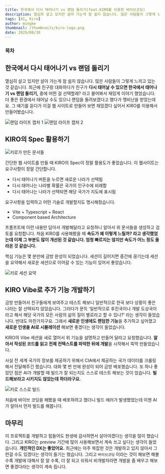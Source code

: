```yaml
---
title: 한국에서 다시 태어나기 vs 랜덤 돌리기(feat.KIRO를 이용한 바이브코딩)
description: 열심히 살고 있지만 살아 가는게 참 쉽지 않습니다. 많은 사람들이 그렇게 느끼고 있는 것 같습니다. 최근에 친구랑 대화하다가 친구가 다시 태어날 수 있으면 한국에서 태어나기 vs 랜덤 돌리기, 중에 어떤 걸 선택할래? 라고 물어봐서 재밌게 이야기 했었습니다.
tags: [AI, Kiro]
author: mingke
thumbnail: /thumbnails/kiro-logo.png
date: 2025/08/30
---
```


### 목차

## 한국에서 다시 태어나기 vs 랜덤 돌리기

열심히 살고 있지만 살아 가는게 참 쉽지 않습니다. 많은 사람들이 그렇게 느끼고 있는 것 같습니다. 최근에 친구랑 대화하다가 친구가 **다시 태어날 수 있으면 한국에서 태어나기 vs 랜덤 돌리기,** 중에 어떤 걸 선택할래? 라고 물어봐서 재밌게 이야기 했었습니다. 더 좋은 환경에서 태어날 수도 있으니 랜덤을 돌려보겠다고 했다가 맹비난을 받았는데요. 그 얘기를 듣다가 이걸 웹 사이트로 만들어 보면 재밌겠다 싶어서 KIRO를 이용해서 만들어봤습니다.

<Link url="https://randomlife.chaechae.life/" />

<Image src="/kiro-vibe-coding-randomlife/01.png" alt="랜덤 라이프 캡처 1" />
<Image src="/kiro-vibe-coding-randomlife/02.png" alt="랜덤 라이프 캡처 2" />

## KIRO의 Spec 활용하기

<Image
  src="/kiro-vibe-coding-randomlife/03.png"
  alt="키로가 만든 문서들"
  caption="키로가 만든 문서들"
/>

간단한 웹 사이트를 만들 때 KIRO의 Spec이 정말 활용도가 좋았습니다. 이 웹사이트는 요구사항이 정말 간단합니다.

- 다시 태어나기 버튼을 누르면 새로운 나라가 선택됨
- 다시 태어나는 나라별 확률은 국가의 인구수에 비례함
- 다시 태어나는 나라가 선택되면 해당 국가가 지도에 표시됨

요구사항을 입력하고 어떤 기술로 개발할지도 명시해줬습니다.

- Vite + Typescript + React
- Component based Architecture

프롬프트에 이런 내용만 담아서 개발해달라고 요청하니 알아서 위 문서들을 생성하고 검토를 요청합니다. 처음 KIRO를 사용해봤을 때 **속도가 왜 이렇게 느릴까? 라고 생각했었는데 이제 그 부분도 많이 개선된 것 같습니다. 엄청 빠르지는 않지만 속도가 어느 정도 올라온 것 같습니다.**

핵심 기능은 몇 분만에 금방 완성이 되었습니다. 세션이 길어지면 중간에 끊기는데 세션을 요약해서 새로운 세션으로 이어갈 수 있는 기능이 있어서 좋았습니다.

<Image src="/kiro-vibe-coding-randomlife/04.png" alt="키로 세션 요약" caption="키로 세션 요약" />

<Ads />

## KIRO Vibe로 추가 기능 개발하기

금방 만들어서 친구들에게 보여주고 테스트 해보니 일반적으로 한국 보다 상황이 좋은 나라는 잘 선택되지 않았습니다. 그러다가 문득 ‘일반적으로 후진국이나 개발 도상국이라고 해서 해당 국가의 모든 사람의 삶의 질이 별로라고 할 수 있나?’ 라는 생각이 들었습니다. 반대도 마찬가지구요. 그래서 **새로운 인생에도 랜덤한 기능**을 추가하고 싶어졌고 **새로운 인생을 AI로 시뮬레이션** 해보면 좋겠다는 생각이 들었습니다.

KIRO의 Vibe 세션을 새로 열어서 위 기능을 설명하고 만들어 달라고 요청했습니다. **알아서 작성된 코드를 읽고 전체 컨텍스트를 파악한 뒤에 개발**을 시작해서 뚝딱 만들었습니다.

사실 전 세계 국가의 정보를 제공하기 위해서 CIA에서 제공하는 국가 데이터를 크롤링해서 전달해주긴 했습니다. 대화 몇 번 만에 완성이 되어 금방 배포했습니다. 또 하나 좋았던 점은 AI가 개발할 때 빌드가 잘 되는지도 스스로 테스트 해보는 것이 었습니다. **빌드해보라고 시키지도 않았는데 하더라구요.**

<Image
  src="/kiro-vibe-coding-randomlife/05.png"
  alt="키로 스스로 빌드"
  caption="안 시켜도 스스로 빌드하는 키로"
/>

처음에 바이브 코딩을 해봤을 때 배포하려고 했더니 빌드 에러가 발생했었는데 이젠 AI가 알아서 먼저 빌드를 해봅니다.

## 마무리

이 프로젝트를 개발하고 힘들어도 현생에 감사하면서 살아야겠다는 생각을 많이 했습니다. 그리고 KIRO는 preview 기간에 많이 사용해보면서 계속 쓰고 싶다는 생각이 들었습니다. **개인적인 DX는 좋았어요.** 최근에는 아주 복잡한 것은 개발하고 있지 않아서 그런걸 수도 있겠다는 생각이 들기는 했습니다. 그리고 `바이브코딩` 이라는 것이 해보면 해볼 수록 개발에 대해서 잘 알 수록, 더 잘 되고 쉬워서 비개발자라면 개발을 좀 배우고 해보면 좋겠다라는 생각이 계속 듭니다.

<Link url="https://chaechae.life/blog/aws-agentic-ide-kiro" />
